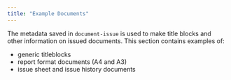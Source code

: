 ```yaml
---
title: "Example Documents"
---
```


The metadata saved in `document-issue` is used to make title blocks and other information on issued documents.
This section contains examples of:

- generic titleblocks
- report format documents (A4 and A3)
- issue sheet and issue history documents
